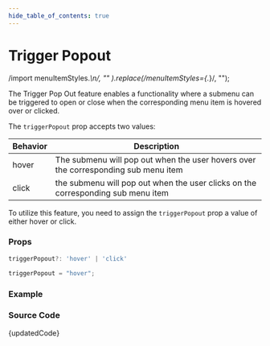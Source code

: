 ```yaml
---
hide_table_of_contents: true
---
```



# Trigger Popout

  /import menuItemStyles.*\n/,
  ""
).replace(/menuItemStyles={.*}/, "");

The Trigger Pop Out feature enables a functionality where a submenu can be triggered to open or close when the corresponding menu item is hovered over or clicked.

The `triggerPopout` prop accepts two values:

| Behavior | Description                                                                        |
| -------- | ---------------------------------------------------------------------------------- |
| hover    | The submenu will pop out when the user hovers over the corresponding sub menu item |
| click    | the submenu will pop out when the user clicks on the corresponding sub menu item   |

To utilize this feature, you need to assign the `triggerPopout` prop a value of either hover or click.

### Props

```ts noCopy
triggerPopout?: 'hover' | 'click'
```

```ts noCopy title='Default Value'
triggerPopout = "hover";
```

### Example

<BrowserWindow url="/horizontal-menu/menu/trigger-popout">
  <Provider>
    <TriggerPopout />
  </Provider>
</BrowserWindow>

### Source Code

<TsToJsCodeSnippet>{updatedCode}</TsToJsCodeSnippet>
